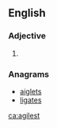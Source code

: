 ==English==

===Adjective===
{{head|en|adjective superlative form}}

# {{en-superlative of|agile}}

===Anagrams===
* [[aiglets#English|aiglets]]
* [[ligates#English|ligates]]

[[ca:agilest]]